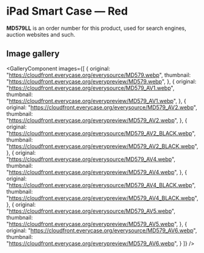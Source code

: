 
# iPad Smart Case — Red

<Callout type='info' emoji='👉🏻'>**MD579LL** is an order number for this product, used for search engines, auction websites and such.</Callout>

## Image gallery

<GalleryComponent
    images={[
      {
        original: "https://cloudfront.everycase.org/everysource/MD579.webp",
        thumbnail: "https://cloudfront.everycase.org/everypreview/MD579.webp",
      },
      {
        original: "https://cloudfront.everycase.org/everysource/MD579_AV1.webp",
        thumbnail: "https://cloudfront.everycase.org/everypreview/MD579_AV1.webp",
      },
      {
        original: "https://cloudfront.everycase.org/everysource/MD579_AV2.webp",
        thumbnail: "https://cloudfront.everycase.org/everypreview/MD579_AV2.webp",
      },
      {
        original: "https://cloudfront.everycase.org/everysource/MD579_AV2_BLACK.webp",
        thumbnail: "https://cloudfront.everycase.org/everypreview/MD579_AV2_BLACK.webp",
      },
      {
        original: "https://cloudfront.everycase.org/everysource/MD579_AV4.webp",
        thumbnail: "https://cloudfront.everycase.org/everypreview/MD579_AV4.webp",
      },
      {
        original: "https://cloudfront.everycase.org/everysource/MD579_AV4_BLACK.webp",
        thumbnail: "https://cloudfront.everycase.org/everypreview/MD579_AV4_BLACK.webp",
      },
      {
        original: "https://cloudfront.everycase.org/everysource/MD579_AV5.webp",
        thumbnail: "https://cloudfront.everycase.org/everypreview/MD579_AV5.webp",
      },
      {
        original: "https://cloudfront.everycase.org/everysource/MD579_AV6.webp",
        thumbnail: "https://cloudfront.everycase.org/everypreview/MD579_AV6.webp",
      }
    ]}
  />
